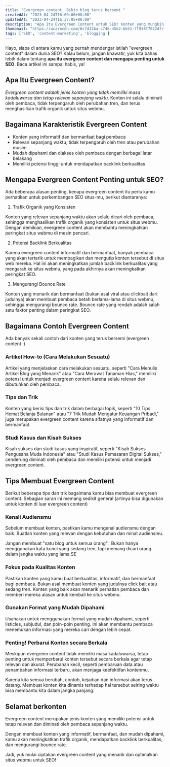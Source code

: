 ```yaml
---
title: "Evergreen content, Bikin blog terus bersemi "
createdAt: "2023-04-24T16:09:00+08:00"
updatedAt: "2023-04-24T16:37:05+08:00"
description: "Apa Itu Evergreen Content untuk SEO? Konten yang mungkin tidak viral satu malam, tapi menjadi pilar penting yang terus menaikkan traffic organik kamu"
thumbnail: "https://ucarecdn.com/6c7d32ba-c748-45e2-bb51-7f938f7022df/-/preview/500x500/-/quality/smart/-/format/auto/"
tags: ['SEO', 'content-marketing', 'blogging']
---
```

Hayo, siapa di antara kamu yang pernah mendengar istilah "evergreen content" dalam dunia SEO? Kalau belum, jangan khawatir, yuk kita bahas lebih dalam tentang **apa itu evergreen content dan mengapa penting untuk SEO**. Baca artikel ini sampai habis, ya!

## Apa Itu Evergreen Content?

_Evergreen content adalah jenis konten yang tidak memiliki masa kadaluwarsa dan tetap relevan sepanjang waktu_. Konten ini selalu diminati oleh pembaca, tidak terpengaruh oleh perubahan tren, dan terus menghasilkan trafik organik untuk situs webmu.

## Bagaimana Karakteristik Evergreen Content

- Konten yang informatif dan bermanfaat bagi pembaca
- Relevan sepanjang waktu, tidak terpengaruh oleh tren atau perubahan musim
- Mudah dipahami dan diakses oleh pembaca dengan berbagai latar belakang
- Memiliki potensi tinggi untuk mendapatkan backlink berkualitas

## Mengapa Evergreen Content Penting untuk SEO?

Ada beberapa alasan penting, kenapa evergreen content itu perlu kamu perhatikan untuk perkembangan SEO situs-mu, berikut diantaranya:

1. Trafik Organik yang Konsisten

Konten yang relevan sepanjang waktu akan selalu dicari oleh pembaca, sehingga menghasilkan trafik organik yang konsisten untuk situs webmu. Dengan demikian, evergreen content akan membantu meningkatkan peringkat situs webmu di mesin pencari.

2. Potensi Backlink Berkualitas

Karena evergreen content informatif dan bermanfaat, banyak pembaca yang akan tertarik untuk membagikan dan mengutip konten tersebut di situs web mereka. Hal ini akan meningkatkan jumlah backlink berkualitas yang mengarah ke situs webmu, yang pada akhirnya akan meningkatkan peringkat SEO.

3. Mengurangi Bounce Rate

Konten yang menarik dan bermanfaat (bukan asal viral atau clickbait dari judulnya) akan membuat pembaca betah berlama-lama di situs webmu, sehingga mengurangi bounce rate. Bounce rate yang rendah adalah salah satu faktor penting dalam peringkat SEO.

<Media src="https://ucarecdn.com/6a31e877-c305-4188-af45-267f2ab6cb30/" text="ilustrasi evergreen content bikin blog terus bersemi" />

## Bagaimana Contoh Evergreen Content

Ada banyak sekali contoh dari konten yang terus bersemi (evergreen content :)

### Artikel How-to (Cara Melakukan Sesuatu)

Artikel yang menjelaskan cara melakukan sesuatu, seperti "Cara Menulis Artikel Blog yang Menarik" atau "Cara Merawat Tanaman Hias," memiliki potensi untuk menjadi evergreen content karena selalu relevan dan dibutuhkan oleh pembaca.

### Tips dan Trik

Konten yang berisi tips dan trik dalam berbagai topik, seperti "10 Tips Hemat Belanja Bulanan" atau "7 Trik Mudah Mengatur Keuangan Pribadi," juga merupakan evergreen content karena sifatnya yang informatif dan bermanfaat.

### Studi Kasus dan Kisah Sukses

Kisah sukses dan studi kasus yang inspiratif, seperti "Kisah Sukses Pengusaha Muda Indonesia" atau "Studi Kasus Pemasaran Digital Sukses," cenderung diminati oleh pembaca dan memiliki potensi untuk menjadi evergreen content.

## Tips Membuat Evergreen Content

Berikut beberapa tips dan trik bagaimana kamu bisa membuat evergreen content. Sebagian saran ini memang sedikit general (artinya bisa digunakan untuk konten di luar evergreen content)

### Kenali Audiensmu

Sebelum membuat konten, pastikan kamu mengenal audiensmu dengan baik. Buatlah konten yang relevan dengan kebutuhan dan minat audiensmu.

Jangan membuat "satu blog untuk semua orang".  Bukan hanya menggunakan kata kunci yang sedang tren, tapi memang dicari orang dalam jangka waktu yang lama.SE

### Fokus pada Kualitas Konten

Pastikan konten yang kamu buat berkualitas, informatif, dan bermanfaat bagi pembaca. Bukan asal membuat konten yang judulnya click bait atau sedang tren. Konten yang baik akan menarik perhatian pembaca dan memberi mereka alasan untuk kembali ke situs webmu.

### Gunakan Format yang Mudah Dipahami

Usahakan untuk menggunakan format yang mudah dipahami, seperti listicles, subjudul, dan poin-poin penting. Ini akan membantu pembaca menemukan informasi yang mereka cari dengan lebih cepat.

### Penting! Perbarui Konten secara Berkala

Meskipun evergreen content tidak memiliki masa kadaluwarsa, tetap penting untuk memperbarui konten tersebut secara berkala agar tetap relevan dan akurat. Perubahan kecil, seperti pembaruan data atau penambahan informasi terbaru, akan menjaga keefektifan kontenmu.

Karena kita semua berubah, contoh, kejadian dan informasi akan terus datang. Membuat konten kita dinamis terhadap hal tersebut seiring waktu bisa membantu kita dalam jangka panjang.

## Selamat berkonten

Evergreen content merupakan jenis konten yang memiliki potensi untuk tetap relevan dan diminati oleh pembaca sepanjang waktu.

Dengan membuat konten yang informatif, bermanfaat, dan mudah dipahami, kamu akan meningkatkan trafik organik, mendapatkan backlink berkualitas, dan mengurangi bounce rate.

Jadi, yuk mulai ciptakan evergreen content yang menarik dan optimalkan situs webmu untuk SEO!